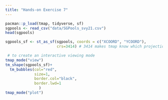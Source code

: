 ```yaml
---
title: "Hands-on Exercise 7"
---
```


```r
pacman::p_load(tmap, tidyverse, sf)
sgpools <- read_csv("data/SGPools_svy21.csv")
head(sgpools)
```

```r
sgpools_sf <- st_as_sf(sgpools, coords = c("XCOORD", "YCOORD"),
                       crs=3414) # 3414 makes tmap know which projection we are using. Coordinate Reference SyStem.

```

```r
 # to create an interactive viewing mode
tmap_mode("view")
tm_shape(sgpools_sf)+
  tm_bubbles(col="red",
             size=1,
             border.col="black",
             border.lwd=1
               )
tmap_mode("plot")

```

